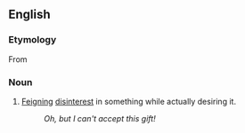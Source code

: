 ==English==

===Etymology===
From {{etyl|grc|en}} {{term|ἀκκισμός||prudery|tr=akkismos|lang=grc|sc=polytonic}}

===Noun===
{{infl|en|noun}}

# [[feign|Feigning]] [[disinterest]] in something while actually desiring it.
#:''Oh, but I can't accept this gift!''
